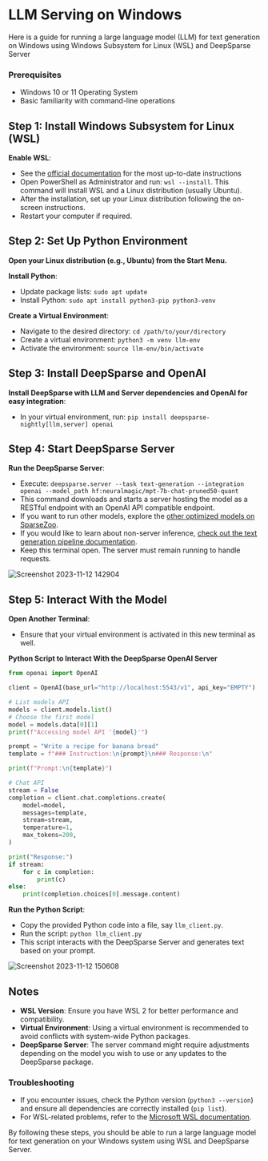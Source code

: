 # LLM Serving on Windows

Here is a guide for running a large language model (LLM) for text generation on Windows using Windows Subsystem for Linux (WSL) and DeepSparse Server

### Prerequisites
- Windows 10 or 11 Operating System
- Basic familiarity with command-line operations

## Step 1: Install Windows Subsystem for Linux (WSL)

**Enable WSL**:
   - See the [official documentation](https://learn.microsoft.com/en-us/windows/wsl/install) for the most up-to-date instructions
   - Open PowerShell as Administrator and run: `wsl --install`. This command will install WSL and a Linux distribution (usually Ubuntu).
   - After the installation, set up your Linux distribution following the on-screen instructions.
   - Restart your computer if required.

## Step 2: Set Up Python Environment

**Open your Linux distribution (e.g., Ubuntu) from the Start Menu.**

**Install Python**: 
   - Update package lists: `sudo apt update`
   - Install Python: `sudo apt install python3-pip python3-venv`

**Create a Virtual Environment**:
   - Navigate to the desired directory: `cd /path/to/your/directory`
   - Create a virtual environment: `python3 -m venv llm-env`
   - Activate the environment: `source llm-env/bin/activate`

## Step 3: Install DeepSparse and OpenAI
**Install DeepSparse with LLM and Server dependencies and OpenAI for easy integration**: 
   - In your virtual environment, run: `pip install deepsparse-nightly[llm,server] openai`

## Step 4: Start DeepSparse Server
**Run the DeepSparse Server**: 
   - Execute: `deepsparse.server --task text-generation --integration openai --model_path hf:neuralmagic/mpt-7b-chat-pruned50-quant`
   - This command downloads and starts a server hosting the model as a RESTful endpoint with an OpenAI API compatible endpoint.
   - If you want to run other models, explore the [other optimized models on SparseZoo](https://sparsezoo.neuralmagic.com/?task=text_generation).
   - If you would like to learn about non-server inference, [check out the text generation pipeline documentation](https://github.com/neuralmagic/deepsparse/blob/main/docs/llms/text-generation-pipeline.md).
   - Keep this terminal open. The server must remain running to handle requests.

![Screenshot 2023-11-12 142904](https://github.com/neuralmagic/examples/assets/3195154/8ea079a1-b7c8-40e0-9e65-920f8d820a3d)

## Step 5: Interact With the Model
**Open Another Terminal**:
   - Ensure that your virtual environment is activated in this new terminal as well.

**Python Script to Interact With the DeepSparse OpenAI Server**
```python
from openai import OpenAI

client = OpenAI(base_url="http://localhost:5543/v1", api_key="EMPTY")

# List models API
models = client.models.list()
# Choose the first model
model = models.data[0][1]
print(f"Accessing model API '{model}'")

prompt = "Write a recipe for banana bread"
template = f"### Instruction:\n{prompt}\n### Response:\n"

print(f"Prompt:\n{template}")

# Chat API
stream = False
completion = client.chat.completions.create(
    model=model,
    messages=template,
    stream=stream,
    temperature=1,
    max_tokens=200,
)

print("Response:")
if stream:
    for c in completion:
        print(c)
else:
    print(completion.choices[0].message.content)
```

**Run the Python Script**:
   - Copy the provided Python code into a file, say `llm_client.py`.
   - Run the script: `python llm_client.py`
   - This script interacts with the DeepSparse Server and generates text based on your prompt.

![Screenshot 2023-11-12 150608](https://github.com/neuralmagic/examples/assets/3195154/b3247a24-e810-414c-90e6-7e8f30502385)

## Notes
- **WSL Version**: Ensure you have WSL 2 for better performance and compatibility.
- **Virtual Environment**: Using a virtual environment is recommended to avoid conflicts with system-wide Python packages.
- **DeepSparse Server**: The server command might require adjustments depending on the model you wish to use or any updates to the DeepSparse package.

### Troubleshooting
- If you encounter issues, check the Python version (`python3 --version`) and ensure all dependencies are correctly installed (`pip list`).
- For WSL-related problems, refer to the [Microsoft WSL documentation](https://docs.microsoft.com/en-us/windows/wsl/).

By following these steps, you should be able to run a large language model for text generation on your Windows system using WSL and DeepSparse Server.
